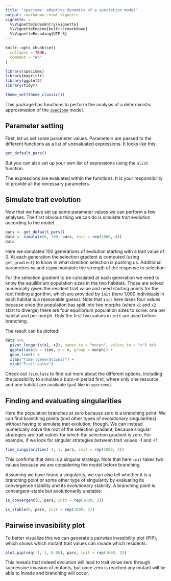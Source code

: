 ```yaml
---
title: "speciomx: adaptive dynamics of a speciation model"
output: rmarkdown::html_vignette
vignette: >
  %\VignetteIndexEntry{vignette}
  %\VignetteEngine{knitr::rmarkdown}
  %\VignetteEncoding{UTF-8}
---
```


```r
knitr::opts_chunk$set(
  collapse = TRUE,
  comment = "#>"
)
```

```r
library(speciomx)
library(magrittr)
library(ggplot2)
library(tidyr)

theme_set(theme_classic())
```

This package has functions to perform the analysis of a deterministic approximation of the [`speciome`](https://github.com/rscherrer/speciome) model.

## Parameter setting

First, let us set some parameter values. Parameters are passed to the different functions as a list of unevaluated expressions. It looks like this:

```r
get_default_pars()
```
But you can also set up your own list of expressions using the `alist` function.

The expressions are evaluated within the functions. It is your responsibility to provide all the necessary parameters.

## Simulate trait evolution

Now that we have set up some parameter values we can perform a few analyses. The first obvious thing we can do is simulate trait evolution according to the model.

```r
pars <- get_default_pars()
data <- simulate(0, 300, pars, init = rep(1000, 4))
data
```
Here we simulated 100 generations of evolution starting with a trait value of 0. At each generation the selection gradient is computed (using `get_gradient`) to know in what direction selection is pushing us. Additional parametres `mu` and `sigma` modulate the strength of the response to selection. 

For the selection gradient to be calculated at each generation we need to know the equilibrium population sizes in the two habitats. Those are solved numerically given the resident trait value and need starting points for the root finding algorithm, which are provided by `init` (here 1,000 individuals in each habitat is a reasonable guess). Note that `init` here takes four values because once the population has split into two morphs (when `x1` and `x2` start to diverge) there are four equilibrium population sizes to solve: one per habitat and per morph. Only the first two values in `init` are used before branching.

The result can be plotted:

```r
data %>%
  pivot_longer(c(x1, x2), names_to = "morph", values_to = "x") %>%
  ggplot(aes(x = time, y = x, group = morph)) +
  geom_line() +
  xlab("Time (generations)") +
  ylab("Trait value")
```

Check out `?simulate` to find out more about the different options, including the possibility to simulate a burn-in period first, where only one resource and one habitat are available (just like in `speciome`).

## Finding and evaluating singularities

Here the population branches at zero because zero is a branching point. We can find branching points (and other types of evolutionary singularities) without having to simulate trait evolution, though. We can instead numerically solve the root of the selection gradient, because singular strategies are trait values for which the selection gradient is zero. For example, if we look for singular strategies between trait values -1 and +1:

```r
find_singularities(-1, 1, pars, init = rep(1000, 2))
```
This confirms that zero is a singular strategy. Note that here `init` takes two values because we are considering the model before branching.

Assuming we have found a singularity, we can also tell whether it is a branching point or some other type of singularity by evaluating its convergence stability and its evolutionary stability. A branching point is convergent-stable but evolutionarily unstable:

```r
is_convergent(0, pars, init = rep(1000, 2))
```
```r
is_stable(0, pars, init = rep(1000, 2))
```

## Pairwise invasibility plot

To better visualize this we can generate a pairwise invasibility plot (PIP), which shows which mutant trait values can invade which residents:

```r
plot_pip(seq(-1, 1, 0.05), pars, init = rep(1000, 2))
```

This reveals that indeed evolution will lead to trait value zero through successive invasion of mutants, but once zero is reached any mutant will be able to invade and branching will occur.
